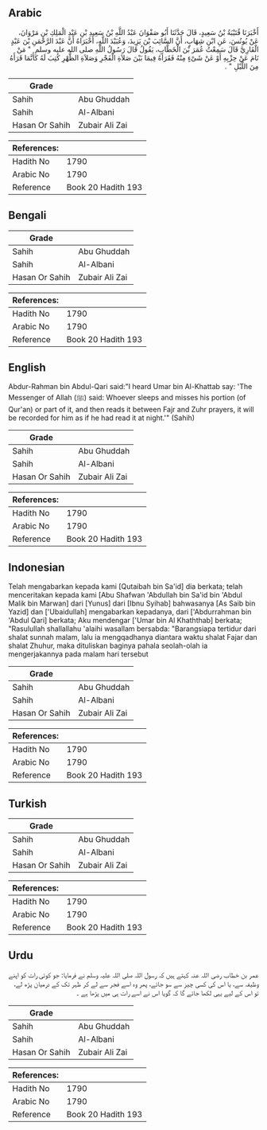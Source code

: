 ## Arabic


<div dir="rtl" lang="ar" style={{fontSize:'larger',backgroundColor:'#f8f9fa',padding:20}}>
أَخْبَرَنَا قُتَيْبَةُ بْنُ سَعِيدٍ، قَالَ حَدَّثَنَا أَبُو صَفْوَانَ عَبْدُ اللَّهِ بْنُ سَعِيدِ بْنِ عَبْدِ الْمَلِكِ بْنِ مَرْوَانَ، عَنْ يُونُسَ، عَنِ ابْنِ شِهَابٍ، أَنَّ السَّائِبَ بْنَ يَزِيدَ، وَعُبَيْدَ اللَّهِ، أَخْبَرَاهُ أَنَّ عَبْدَ الرَّحْمَنِ بْنَ عَبْدٍ الْقَارِيَّ قَالَ سَمِعْتُ عُمَرَ بْنَ الْخَطَّابِ، يَقُولُ قَالَ رَسُولُ اللَّهِ صلى الله عليه وسلم ‏ "‏ مَنْ نَامَ عَنْ حِزْبِهِ أَوْ عَنْ شَىْءٍ مِنْهُ فَقَرَأَهُ فِيمَا بَيْنَ صَلاَةِ الْفَجْرِ وَصَلاَةِ الظُّهْرِ كُتِبَ لَهُ كَأَنَّمَا قَرَأَهُ مِنَ اللَّيْلِ ‏"‏ ‏.‏
</div>
<div style={{backgroundColor:'#f8f9fa',padding:20, marginBottom: 10}}><table> <thead> <tr> <th>Grade</th> <th></th> </tr> </thead> <tbody> <tr><td>Sahih</td><td>Abu Ghuddah</td></tr><tr><td>Sahih</td><td>Al-Albani</td></tr><tr><td>Hasan Or Sahih</td><td>Zubair Ali Zai</td></tr></tbody></table><table> <thead> <tr> <th>References:</th> <th></th> </tr> </thead> <tbody><tr><td>Hadith No</td><td>1790</td></tr><tr><td>Arabic No</td><td>1790</td></tr><tr><td>Reference</td><td>Book 20 Hadith 193</td></tr></tbody></table></div>

## Bengali


<div dir="ltr" lang="bn" style={{fontSize:'larger',backgroundColor:'#f8f9fa',padding:20}}>

</div>
<div style={{backgroundColor:'#f8f9fa',padding:20, marginBottom: 10}}><table> <thead> <tr> <th>Grade</th> <th></th> </tr> </thead> <tbody> <tr><td>Sahih</td><td>Abu Ghuddah</td></tr><tr><td>Sahih</td><td>Al-Albani</td></tr><tr><td>Hasan Or Sahih</td><td>Zubair Ali Zai</td></tr></tbody></table><table> <thead> <tr> <th>References:</th> <th></th> </tr> </thead> <tbody><tr><td>Hadith No</td><td>1790</td></tr><tr><td>Arabic No</td><td>1790</td></tr><tr><td>Reference</td><td>Book 20 Hadith 193</td></tr></tbody></table></div>

## English


<div dir="ltr" lang="en" style={{fontSize:'larger',backgroundColor:'#f8f9fa',padding:20}}>
Abdur-Rahman bin Abdul-Qari said:"I heard Umar bin Al-Khattab say: 'The Messenger of Allah (ﷺ) said: Whoever sleeps and misses his portion (of Qur'an) or part of it, and then reads it between Fajr and Zuhr prayers, it will be recorded for him as if he had read it at night.'" (Sahih)
</div>
<div style={{backgroundColor:'#f8f9fa',padding:20, marginBottom: 10}}><table> <thead> <tr> <th>Grade</th> <th></th> </tr> </thead> <tbody> <tr><td>Sahih</td><td>Abu Ghuddah</td></tr><tr><td>Sahih</td><td>Al-Albani</td></tr><tr><td>Hasan Or Sahih</td><td>Zubair Ali Zai</td></tr></tbody></table><table> <thead> <tr> <th>References:</th> <th></th> </tr> </thead> <tbody><tr><td>Hadith No</td><td>1790</td></tr><tr><td>Arabic No</td><td>1790</td></tr><tr><td>Reference</td><td>Book 20 Hadith 193</td></tr></tbody></table></div>

## Indonesian


<div dir="ltr" lang="id" style={{fontSize:'larger',backgroundColor:'#f8f9fa',padding:20}}>
Telah mengabarkan kepada kami [Qutaibah bin Sa'id] dia berkata; telah menceritakan kepada kami [Abu Shafwan 'Abdullah bin Sa'id bin 'Abdul Malik bin Marwan] dari [Yunus] dari [Ibnu Syihab] bahwasanya [As Saib bin Yazid] dan ['Ubaidullah] mengabarkan kepadanya, dari ['Abdurrahman bin 'Abdul Qari] berkata; Aku mendengar ['Umar bin Al Khaththab] berkata; "Rasulullah shallallahu 'alaihi wasallam bersabda: "Barangsiapa tertidur dari shalat sunnah malam, lalu ia mengqadhanya diantara waktu shalat Fajar dan shalat Zhuhur, maka dituliskan baginya pahala seolah-olah ia mengerjakannya pada malam hari tersebut
</div>
<div style={{backgroundColor:'#f8f9fa',padding:20, marginBottom: 10}}><table> <thead> <tr> <th>Grade</th> <th></th> </tr> </thead> <tbody> <tr><td>Sahih</td><td>Abu Ghuddah</td></tr><tr><td>Sahih</td><td>Al-Albani</td></tr><tr><td>Hasan Or Sahih</td><td>Zubair Ali Zai</td></tr></tbody></table><table> <thead> <tr> <th>References:</th> <th></th> </tr> </thead> <tbody><tr><td>Hadith No</td><td>1790</td></tr><tr><td>Arabic No</td><td>1790</td></tr><tr><td>Reference</td><td>Book 20 Hadith 193</td></tr></tbody></table></div>

## Turkish


<div dir="ltr" lang="tr" style={{fontSize:'larger',backgroundColor:'#f8f9fa',padding:20}}>

</div>
<div style={{backgroundColor:'#f8f9fa',padding:20, marginBottom: 10}}><table> <thead> <tr> <th>Grade</th> <th></th> </tr> </thead> <tbody> <tr><td>Sahih</td><td>Abu Ghuddah</td></tr><tr><td>Sahih</td><td>Al-Albani</td></tr><tr><td>Hasan Or Sahih</td><td>Zubair Ali Zai</td></tr></tbody></table><table> <thead> <tr> <th>References:</th> <th></th> </tr> </thead> <tbody><tr><td>Hadith No</td><td>1790</td></tr><tr><td>Arabic No</td><td>1790</td></tr><tr><td>Reference</td><td>Book 20 Hadith 193</td></tr></tbody></table></div>

## Urdu


<div dir="rtl" lang="ur" style={{fontSize:'larger',backgroundColor:'#f8f9fa',padding:20}}>
عمر بن خطاب رضی اللہ عنہ کہتے ہیں کہ رسول اللہ صلی اللہ علیہ وسلم نے فرمایا: جو کوئی رات کو اپنے وظیفہ سے، یا اس کی کسی چیز سے سو جائے، پھر وہ اسے فجر سے لے کر ظہر تک کے درمیان پڑھ لے، تو اس کے لیے یہی لکھا جائے گا کہ گویا اس نے اسے رات ہی میں پڑھا ہے ۔
</div>
<div style={{backgroundColor:'#f8f9fa',padding:20, marginBottom: 10}}><table> <thead> <tr> <th>Grade</th> <th></th> </tr> </thead> <tbody> <tr><td>Sahih</td><td>Abu Ghuddah</td></tr><tr><td>Sahih</td><td>Al-Albani</td></tr><tr><td>Hasan Or Sahih</td><td>Zubair Ali Zai</td></tr></tbody></table><table> <thead> <tr> <th>References:</th> <th></th> </tr> </thead> <tbody><tr><td>Hadith No</td><td>1790</td></tr><tr><td>Arabic No</td><td>1790</td></tr><tr><td>Reference</td><td>Book 20 Hadith 193</td></tr></tbody></table></div>
